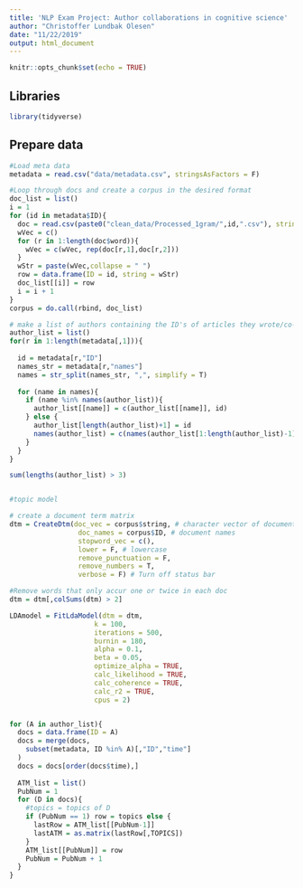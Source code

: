 ```yaml
---
title: 'NLP Exam Project: Author collaborations in cognitive science'
author: "Christoffer Lundbak Olesen"
date: "11/22/2019"
output: html_document
---
```


```r
knitr::opts_chunk$set(echo = TRUE)
```
<h2>Libraries</h2>
```r
library(tidyverse)
```

<h2>Prepare data</h2>
```r

#Load meta data
metadata = read.csv("data/metadata.csv", stringsAsFactors = F)

#Loop through docs and create a corpus in the desired format
doc_list = list()
i = 1
for (id in metadata$ID){
  doc = read.csv(paste0("clean_data/Processed_1gram/",id,".csv"), stringsAsFactors = F)
  wVec = c()
  for (r in 1:length(doc$word)){
    wVec = c(wVec, rep(doc[r,1],doc[r,2]))
  }
  wStr = paste(wVec,collapse = " ")
  row = data.frame(ID = id, string = wStr)
  doc_list[[i]] = row
  i = i + 1
}
corpus = do.call(rbind, doc_list)

# make a list of authors containing the ID's of articles they wrote/co-wrote
author_list = list()
for(r in 1:length(metadata[,1])){
  
  id = metadata[r,"ID"]
  names_str = metadata[r,"names"]
  names = str_split(names_str, ",", simplify = T)
  
  for (name in names){
    if (name %in% names(author_list)){
      author_list[[name]] = c(author_list[[name]], id)
    } else {
      author_list[length(author_list)+1] = id
      names(author_list) = c(names(author_list[1:length(author_list)-1]),name)
    }
  }
}

sum(lengths(author_list) > 3)
```

```r

```


```r
#topic model

# create a document term matrix 
dtm = CreateDtm(doc_vec = corpus$string, # character vector of documents
                 doc_names = corpus$ID, # document names
                 stopword_vec = c(),
                 lower = F, # lowercase
                 remove_punctuation = F,
                 remove_numbers = T, 
                 verbose = F) # Turn off status bar

#Remove words that only accur one or twice in each doc
dtm = dtm[,colSums(dtm) > 2]

LDAmodel = FitLdaModel(dtm = dtm, 
                     k = 100,
                     iterations = 500,
                     burnin = 180,
                     alpha = 0.1,
                     beta = 0.05,
                     optimize_alpha = TRUE,
                     calc_likelihood = TRUE,
                     calc_coherence = TRUE,
                     calc_r2 = TRUE,
                     cpus = 2) 


for (A in author_list){
  docs = data.frame(ID = A)
  docs = merge(docs,
    subset(metadata, ID %in% A)[,"ID","time"]
  )
  docs = docs[order(docs$time),]
  
  ATM_list = list()
  PubNum = 1
  for (D in docs){
    #topics = topics of D
    if (PubNum == 1) row = topics else {
      lastRow = ATM_list[[PubNum-1]]
      lastATM = as.matrix(lastRow[,TOPICS])
    }
    ATM_list[[PubNum]] = row
    PubNum = PubNum + 1
  }
}

```






